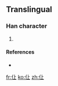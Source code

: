 ==Translingual==

===Han character===
{{Han char|rn=9|rad=人|as=03|sn=5|four=2121<sub>0</sub>|canj=人卜一 (OYM)}}

# {{defn|Han}}

====References====
* {{Han ref|kx=0094.051|hdz=10113.051|uh=4EE9|ud=20201|bh=C967|bd=51559}}

[[fr:仩]]
[[ko:仩]]
[[zh:仩]]